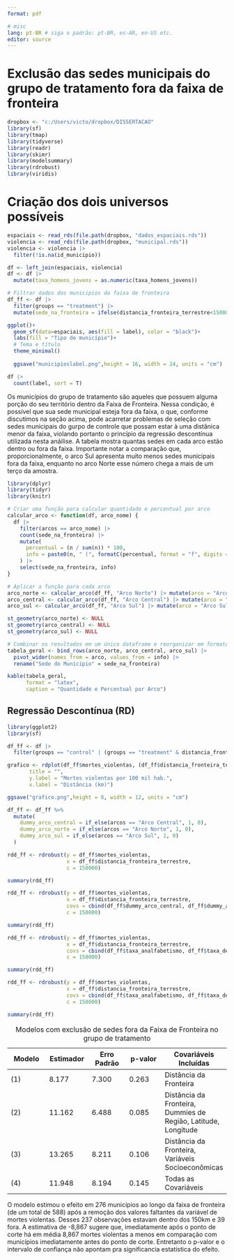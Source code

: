 ```yaml
---
format: pdf

# misc
lang: pt-BR # siga o padrão: pt-BR, es-AR, en-US etc.
editor: source
---
```


# Exclusão das sedes municipais do grupo de tratamento fora da faixa de fronteira

```r
dropbox <- "c:/Users/victo/dropbox/DISSERTACAO"
library(sf)
library(tmap)
library(tidyverse)
library(readr)
library(skimr)
library(modelsummary)
library(rdrobust)
library(viridis)
```

# Criação dos dois universos possíveis

```r
espaciais <- read_rds(file.path(dropbox, "dados_espaciais.rds"))
violencia <- read_rds(file.path(dropbox, "municipal.rds"))
violencia <- violencia |> 
  filter(!is.na(id_municipio))

df <- left_join(espaciais, violencia)
df <- df |> 
  mutate(taxa_homens_jovens = as.numeric(taxa_homens_jovens))

# Filtrar dados dos municipios da faixa de fronteira
df_ff <- df |>
  filter(groups == "treatment") |> 
  mutate(sede_na_fronteira = ifelse(distancia_fronteira_terrestre<150000, "Dentro", "Fora"))


```


```r
ggplot()+
  geom_sf(data=espaciais, aes(fill = label), color = "black")+
  labs(fill = "Tipo de município")+
  # Tema e título
  theme_minimal()
  
  ggsave("municipioslabel.png",height = 16, width = 24, units = "cm")
```
```r
df |> 
  count(label, sort = T)
```

Os municípios do grupo de tratamento são aqueles que possuem alguma porção do seu território dentro da Faixa de Fronteira. Nessa condição, é possível que sua sede municipal esteja fora da faixa, o que, conforme discutimos na seção acima, pode acarretar problemas de seleção com sedes municipais do gurpo de controle que possam estar à uma distânica menor da faixa, violando portanto o princípio da regressão descontínua utilizada nesta anáilise. A tabela mostra quantas sedes em cada arco estão dentro ou fora da faixa. Importante notar a comparação que, proporcionalmente, o arco Sul apresenta muito menos sedes municipais fora da faixa, enquanto no arco Norte esse número chega a mais de um terço da amostra.

```r
library(dplyr)
library(tidyr)
library(knitr)

# Criar uma função para calcular quantidade e percentual por arco
calcular_arco <- function(df, arco_nome) {
  df |> 
    filter(arcos == arco_nome) |> 
    count(sede_na_fronteira) |> 
    mutate(
      percentual = (n / sum(n)) * 100,
      info = paste0(n, " (", formatC(percentual, format = "f", digits = 1), "%)")
    ) |> 
    select(sede_na_fronteira, info)
}

# Aplicar a função para cada arco
arco_norte <- calcular_arco(df_ff, "Arco Norte") |> mutate(arco = "Arco Norte")
arco_central <- calcular_arco(df_ff, "Arco Central") |> mutate(arco = "Arco Central")
arco_sul <- calcular_arco(df_ff, "Arco Sul") |> mutate(arco = "Arco Sul")

st_geometry(arco_norte) <- NULL
st_geometry(arco_central) <- NULL
st_geometry(arco_sul) <- NULL

# Combinar os resultados em um único dataframe e reorganizar em formato wide
tabela_geral <- bind_rows(arco_norte, arco_central, arco_sul) |> 
  pivot_wider(names_from = arco, values_from = info) |> 
  rename("Sede do Município" = sede_na_fronteira)

kable(tabela_geral, 
      format = "latex", 
      caption = "Quantidade e Percentual por Arco")

```

## Regressão Descontínua (RD)

```r
library(ggplot2)
library(sf)

df_ff <- df |> 
  filter(groups == "control" | (groups == "treatment" & distancia_fronteira_terrestre<150000))

grafico <- rdplot(df_ff$mortes_violentas, (df_ff$distancia_fronteira_terrestre)/1000, c = 150, nbins = 50,
       title = "", 
       y.label = "Mortes violentas por 100 mil hab.", 
       x.label = "Distância (km)")

ggsave("grafico.png",height = 8, width = 12, units = "cm")
```

\newpage
\tiny

```r
df_ff <- df_ff %>%
  mutate(
    dummy_arco_central = if_else(arcos == "Arco Central", 1, 0),
    dummy_arco_norte = if_else(arcos == "Arco Norte", 1, 0),
    dummy_arco_sul = if_else(arcos == "Arco Sul", 1, 0)
  )

rdd_ff <- rdrobust(y = df_ff$mortes_violentas,
                   x = df_ff$distancia_fronteira_terrestre,
                   c = 150000)

summary(rdd_ff)

rdd_ff <- rdrobust(y = df_ff$mortes_violentas,
                   x = df_ff$distancia_fronteira_terrestre,
                   covs = cbind(df_ff$dummy_arco_central, df_ff$dummy_arco_norte ,df_ff$dummy_arco_sul, df_ff$latitude, df_ff$longitude),
                   c = 150000)

summary(rdd_ff)

rdd_ff <- rdrobust(y = df_ff$mortes_violentas,
                   x = df_ff$distancia_fronteira_terrestre,
                   covs = cbind(df_ff$taxa_analfabetismo, df_ff$taxa_desemprego, df_ff$gini, df_ff$pibpc,df_ff$taxa_renda_pobre, df_ff$taxa_trab_infantil, df_ff$taxa_homens_jovens), 
                   c = 150000)

summary(rdd_ff)

rdd_ff <- rdrobust(y = df_ff$mortes_violentas,
                   x = df_ff$distancia_fronteira_terrestre,
                   covs = cbind(df_ff$taxa_analfabetismo, df_ff$taxa_desemprego, df_ff$gini, df_ff$pibpc,df_ff$taxa_renda_pobre, df_ff$taxa_trab_infantil, df_ff$taxa_homens_jovens,df_ff$dummy_arco_central, df_ff$dummy_arco_norte ,df_ff$dummy_arco_sul, df_ff$latitude, df_ff$longitude), 
                   c = 150000)

summary(rdd_ff)

```

\normalsize

| Modelo | Estimador | Erro Padrão | p-valor | Covariáveis Incluídas |
|---|---|---|---|---|
| (1) | 8.177 | 7.300 | 0.263 | Distância da Fronteira |
| (2) | 11.162 | 6.488 | 0.085 | Distância da Fronteira, Dummies de Região, Latitude, Longitude |
| (3) | 13.265 | 8.211 | 0.106 | Distância da Fronteira, Variáveis Socioeconômicas |
| (4) | 11.948 | 8.194 | 0.145 | Todas as Covariáveis |

: Modelos com exclusão de sedes fora da Faixa de Fronteira no grupo de tratamento

O modelo estimou o efeito em 276 municípios ao longo da faixa de fronteira (de um total de 588) após a remoção dos valores faltantes da variável de mortes violentas. Desses 237 observações estavam dentro dos 150km e 39 fora. A estimativa de -8,867 sugere que, imediatamente após o ponto de corte há em média 8,867 mortes violentas a menos em comparação com municípios imediatamente antes do ponto de corte. Entretanto o p-valor e o intervalo de confiança não apontam pra significancia estatística do efeito.
